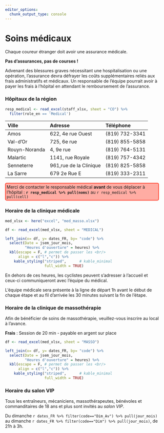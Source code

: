 ```yaml
---
editor_options: 
  chunk_output_type: console
---
```


<!-- MedMasso.Rmd -->


# Soins médicaux

Chaque coureur étranger doit avoir une assurance médicale. 

**Pas d'assurances, pas de courses !**

Advenant des blessures graves nécessitant une hospitalisation ou une opération, l’assurance devra défrayer les coûts supplémentaires reliés aux frais administratifs et médicaux. Un responsable de l’équipe pourrait avoir à payer les frais à l’hôpital en attendant le remboursement de l’assurance.


### Hôpitaux de la région {-}

```r
resp_medical <- read_excel(staff_xlsx, sheet = "CO") %>% 
  filter(role_en == 'Medical')

```


| Ville         | Adresse                | Téléphone      |
| :------------ | :--------------------- | :------------- |
| Amos          | 622, 4e rue Ouest      | (819) 732-3341 |
| Val-d'Or      | 725, 6e rue            | (819) 855-5858 |
| Rouyn-Noranda | 4, 9e rue              | (819) 764-5131 |
| Malartic      | 1141, rue Royale       | (819) 757-4342 |
| Senneterre    | 961,rue de la Clinique | (819) 825-5858 |
| La Sarre      | 679 2e Rue E           | (819) 333-2311 | 

<div style="background-color: #ffaca3; border-radius: 5px; border: 2px solid#ff3924; padding: 3px;">Merci de contacter le responsable médical **avant** de vous déplacer à l'hôpital : **`r resp_medical %>% pull(noms)`** au `r resp_medical %>% pull(cell)`</div>

### Horaire de la clinique médicale {-}


```r

med_xlsx <- here("excel", "med_masso.xlsx")

df <- read_excel(med_xlsx, sheet = "MEDICAL") 

left_join(x= df, y= dates_FR, by= "code") %>% 
  select(Date = jsem_jour_mois,
         "Heures d'ouverture" = heures) %>%   
  kbl(escape = F, # permet de passer les <br/>
      align = c("l","c")) %>% 
    kable_styling("striped",      # kable_minimal
                  full_width = TRUE) 
```

En dehors de ces heures, les cyclistes peuvent s’adresser à l’accueil et ceux-ci communiqueront avec l’équipe du médical. 

L’équipe médicale sera présente à la ligne de départ 1h avant le début de chaque étape et au fil d’arrivée les 30 minutes suivant la fin de l’étape.


### Horaire de la clinique de massothérapie {-}

Afin de bénéficier de soins de massothérapie, veuillez-vous inscrire au local à l'avance. 

**Frais** : Session de 20 min - payable en argent sur place

```r

df <- read_excel(med_xlsx, sheet = "MASSO") 

left_join(x= df, y= dates_FR, by= "code") %>% 
  select(Date = jsem_jour_mois,
         "Heures d'ouverture" = heures) %>%   
  kbl(escape = F, # permet de passer les <br/>
      align = c("l","c")) %>% 
    kable_styling("striped",      # kable_minimal
                  full_width = TRUE) 
```


### Horaire du salon VIP {-}

Tous les entraîneurs, mécaniciens, massothérapeutes, bénévoles et commanditaires de 18 ans et plus sont invités au *salon VIP*.

Du dimanche `r dates_FR %>% filter(code=="Dim_Av") %>% pull(jour_mois)` au dimanche `r dates_FR %>% filter(code=="Dim") %>% pull(jour_mois)`, de 21h à 3h. 
